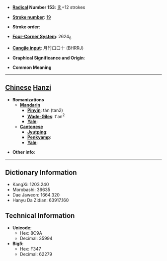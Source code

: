 * '''[[Wiktionary:Chinese radical index| Radical]] Number 153''': [[Wiktionary:Chinese radical index 豸|豸]]+12 strokes

* '''[[Wiktionary:Chinese total strokes index|Stroke number]]''': [[Wiktionary:Chinese total strokes index 19|19]]

* '''Stroke order''': 

* '''[[Wiktionary:Chinese four corner index|Four-Corner System]]''': 2624<sub>6</sub>

* '''[[Wiktionary:Chinese Cangjie index|Cangjie input]]''': 月竹口口十 (BHRRJ)

* '''Graphical Significance and Origin''': 

* '''Common Meaning'''

----

== [[Chinese]] [[Hanzi]] ==

* '''Romanizations'''
** '''[[Mandarin]]'''
*** '''[[Pinyin]]''': tán (tan2)
*** '''[[Wade-Giles]]''': t'an<sup>2</sup>
*** '''[[Yale]]''': 
** '''[[Cantonese]]'''
*** '''[[Jyutping]]''':
*** '''[[Penkyamp]]''': 
*** '''[[Yale]]''': 

* '''Other info''': 

----

== Dictionary Information ==

* KangXi: 1203.240
* Morobashi: 36635
* Dae Jaweon: 1664.320
* Hanyu Da Zidian: 63917.160

== Technical Information ==

* '''Unicode''':
** Hex: 8C9A
** Decimal: 35994
* '''Big5''':
** Hex: F347
** Decimal: 62279